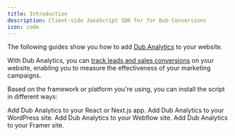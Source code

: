 ```yaml
---
title: Introduction
description: Client-side JavaScript SDK for for Dub Conversions
icon: code
---
```


The following guides show you how to add [Dub Analytics](https://github.com/dubinc/analytics) to your website.

With Dub Analytics, you can [track leads and sales conversions](/conversions/quickstart) on your website, enabling you to measure the effectiveness of your marketing campaigns.

Based on the framework or platform you're using, you can install the script in different ways:

<CardGroup>
  <Card
    title="React"
    icon="react"
    href="/sdks/client-side/installation-guides/react"
    horizontal
  >
    Add Dub Analytics to your React or Next.js app.
  </Card>
  <Card
    title="WordPress"
    icon="wordpress"
    href="/sdks/client-side/installation-guides/wordpress"
    horizontal
  >
    Add Dub Analytics to your WordPress site.
  </Card>
  <Card
    title="Webflow"
    icon="webflow"
    href="/sdks/client-side/installation-guides/webflow"
    horizontal
  >
    Add Dub Analytics to your Webflow site.
  </Card>
  <Card
    title="Framer"
    icon="framer"
    href="/sdks/client-side/installation-guides/framer"
    horizontal
  >
    Add Dub Analytics to your Framer site.
  </Card>
</CardGroup>
